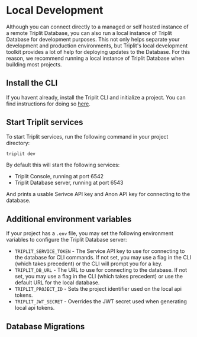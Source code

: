 # Local Development

Although you can connect directly to a managed or self hosted instance of a remote Triplit Database, you can also run a local instance of Triplit Database for development purposes. This not only helps separate your development and production environments, but Triplit's local development toolkit provides a lot of help for deploying updates to the Database. For this reason, we recommend running a local instance of Triplit Database when building most projects.

## Install the CLI

If you havent already, install the Triplit CLI and initialize a project. You can find instructions for doing so [here](/getting-started).

## Start Triplit services

To start Triplit services, run the following command in your project directory:

```bash
triplit dev
```

By default this will start the following services:

- Triplit Console, running at port 6542
- Triplit Database server, running at port 6543

And prints a usable Serivce API key and Anon API key for connecting to the database.

## Additional environment variables

If your project has a `.env` file, you may set the following environment variables to configure the Triplit Database server:

- `TRIPLIT_SERVICE_TOKEN` - The Service API key to use for connecting to the database for CLI commands. If not set, you may use a flag in the CLI (which takes precedent) or the CLI will prompt you for a key.
- `TRIPLIT_DB_URL` - The URL to use for connecting to the database. If not set, you may use a flag in the CLI (which takes precedent) or use the default URL for the local database.
- `TRIPLIT_PROJECT_ID` - Sets the project identifier used on the local api tokens.
- `TRIPLIT_JWT_SECRET` - Overrides the JWT secret used when generating local api tokens.

## Database Migrations
